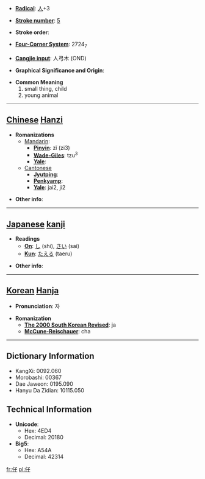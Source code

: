 * '''[[Wiktionary:Chinese radical index| Radical]]''': [[Wiktionary:Chinese radical index 人|人]]+3

* '''[[Wiktionary:Chinese total strokes index|Stroke number]]''': [[Wiktionary:Chinese total strokes index 5|5]]

* '''Stroke order''': 

* '''[[Wiktionary:Chinese four corner index|Four-Corner System]]''': 2724<sub>7</sub>

* '''[[Wiktionary:Chinese Cangjie index|Cangjie input]]''': 人弓木 (OND)

* '''Graphical Significance and Origin''': 

* '''Common Meaning'''
*#small thing, child
*# young animal


----

== [[Chinese]] [[Hanzi]] ==

* '''Romanizations'''
** [[Mandarin]]:
*** '''[[Pinyin]]''': zǐ (zi3)
*** '''[[Wade-Giles]]''': tzu<sup>3</sup>
*** '''[[Yale]]''': 
**[[Cantonese]]
***'''[[Jyutping]]''':
***'''[[Penkyamp]]''': 
***'''[[Yale]]''': jai2, ji2

* '''Other info''': 

----

== [[Japanese]] [[kanji]] ==

* '''Readings'''
** '''[[On]]''': [[し]] (shi), [[さい]] (sai)
** '''[[Kun]]''': [[たえる]] (taeru)

* '''Other info''':  

----

== [[Korean]] [[Hanja]] ==

* '''Pronunciation''': 자

* '''Romanization'''
** '''[[The 2000 South Korean Revised Romanization|The 2000 South Korean Revised]]''': ja
** '''[[McCune-Reischauer]]''': cha

----

== Dictionary Information ==

* KangXi: 0092.060
* Morobashi: 00367
* Dae Jaweon: 0195.090
* Hanyu Da Zidian: 10115.050

== Technical Information ==

* '''Unicode''':
** Hex: 4ED4
** Decimal: 20180
* '''Big5''':
** Hex: A54A
** Decimal: 42314

[[fr:仔]]
[[pl:仔]]
